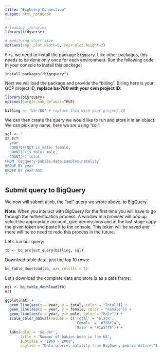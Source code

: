 ```yaml
---
title: "BigQuery Connection"
output: html_notebook
---
```


```r
# loading libraries
library(tidyverse)

# modifying chart size
options(repr.plot.width=5, repr.plot.height=3)
```

Firs, we need to install the package `bigquery`. Like other packages, this needs to be done only once for each environment. Run the following code in your console to install this package:

```
install.packages("bigrquery")
```

Next we will load the package and provide the "billing". Billing here is your GCP project ID, **replace ba-780 with your own project ID**:

```r
library(bigrquery)
options(gargle_oob_default=TRUE)

billing <- 'ba-780' # replace this with your project ID 
```

We can then create the query we would like to run and store it in an object. We can pick any name, here we are using "sql":

```r
sql <- "
SELECT
  year,
  COUNTIF(NOT is_male) female,
  COUNTIF(is_male) male,
  COUNT(*) total
FROM `bigquery-public-data.samples.natality`
GROUP BY year
ORDER BY year ASC
"
```

## Submit query to BigQuery
We now will submit a job, the "sql" query we wrote above, to BigQuery. 

**Note:** When you interact with BigQuery for the first time you will have to go through the authentication process. A window in a browser will pop up, select the appropriate account, give permissions and at the last stage copy the given token and paste it to the console. This token will be saved and there will be no need to redo this process in the future.

Let's run our query:

```r
tb <- bq_project_query(billing, sql)
```

Download table data, just the top 10 rows:

```r
bq_table_download(tb, max_results = 5)
```

Let's download the complete data and store is as a data frame:

```r
nat <- bq_table_download(tb)
nat
```

```r
ggplot(nat) +
  geom_line(aes(x = year, y = total, color = "Total")) +
  geom_line(aes(x = year, y = female, color = "Female")) +
  geom_line(aes(x = year, y = male, color = "Male")) +
  scale_color_manual(values = c('Total' = 'black', 
                                'Female' = '#785f1a', 
                                'Male' = '#1a5f78')) +
  labs(color = 'Gender',
       title = "Number of babies born in the US",
       subtitle = "1969 - 2008",
       caption = "Data source: natality from BigQuery public dataset")
```

